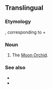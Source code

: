 ==Translingual==

===Etymology===
{{etyl|NL.|mul}}, corresponding to {{term|phalaenopsis||<!--gloss needed-->}} + {{term|amabilis||lovable|lang=la}}

===Noun===
{{head|mul|noun|head=[[phalaenopsis|Phalaenopsis]] [[amabilis]]|sc=Latn}}

# The [[Moon Orchid]].

===See also===
* {{pedialite}}
* {{commonslite}}